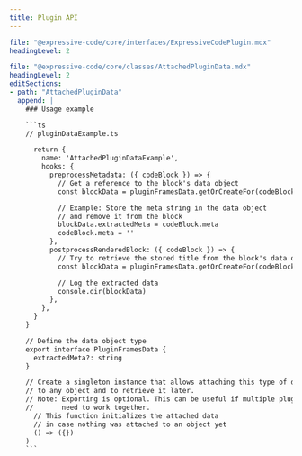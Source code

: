 ```yaml
---
title: Plugin API
---
```


````yml include
file: "@expressive-code/core/interfaces/ExpressiveCodePlugin.mdx"
headingLevel: 2
````

````yml include
file: "@expressive-code/core/classes/AttachedPluginData.mdx"
headingLevel: 2
editSections:
- path: "AttachedPluginData"
  append: |
    ### Usage example

    ```ts
    // pluginDataExample.ts

      return {
        name: 'AttachedPluginDataExample',
        hooks: {
          preprocessMetadata: ({ codeBlock }) => {
            // Get a reference to the block's data object
            const blockData = pluginFramesData.getOrCreateFor(codeBlock)

            // Example: Store the meta string in the data object
            // and remove it from the block
            blockData.extractedMeta = codeBlock.meta
            codeBlock.meta = ''
          },
          postprocessRenderedBlock: ({ codeBlock }) => {
            // Try to retrieve the stored title from the block's data object
            const blockData = pluginFramesData.getOrCreateFor(codeBlock)

            // Log the extracted data
            console.dir(blockData)
          },
        },
      }
    }

    // Define the data object type
    export interface PluginFramesData {
      extractedMeta?: string
    }

    // Create a singleton instance that allows attaching this type of data
    // to any object and to retrieve it later.
    // Note: Exporting is optional. This can be useful if multiple plugins
    //       need to work together.
      // This function initializes the attached data
      // in case nothing was attached to an object yet
      () => ({})
    )
    ```
````
